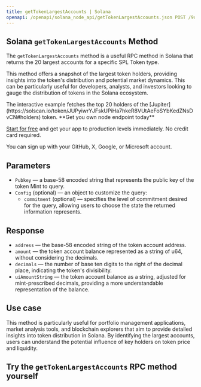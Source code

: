 ---
title: getTokenLargestAccounts | Solana
openapi: /openapi/solana_node_api/getTokenLargestAccounts.json POST /9de47db917d4f69168e3fed02217d15b
---

## Solana `getTokenLargestAccounts` Method

The `getTokenLargestAccounts` method is a useful RPC method in Solana that returns the 20 largest accounts for a specific SPL Token type.

This method offers a snapshot of the largest token holders, providing insights into the token's distribution and potential market dynamics. This can be particularly useful for developers, analysts, and investors looking to gauge the distribution of tokens in the Solana ecosystem.

<Note>
The interactive example fetches the top 20 holders of the [Jupiter](https://solscan.io/token/JUPyiwrYJFskUPiHa7hkeR8VUtAeFoSYbKedZNsDvCN#holders) token.
</Note>

<Check>
**Get you own node endpoint today**

[Start for free](https://console.chainstack.com/) and get your app to production levels immediately. No credit card required.

You can sign up with your GitHub, X, Google, or Microsoft account.
</Check>


## Parameters

* `Pubkey` — a base-58 encoded string that represents the public key of the token Mint to query.
* `Config` (optional) — an object to customize the query:
  + `commitment` (optional) — specifies the level of commitment desired for the query, allowing users to choose the state the returned information represents.

## Response

* `address` — the base-58 encoded string of the token account address.
* `amount` — the token account balance represented as a string of u64, without considering the decimals.
* `decimals` — the number of base ten digits to the right of the decimal place, indicating the token's divisibility.
* `uiAmountString` — the token account balance as a string, adjusted for mint-prescribed decimals, providing a more understandable representation of the balance.

## Use case

This method is particularly useful for portfolio management applications, market analysis tools, and blockchain explorers that aim to provide detailed insights into token distribution in Solana. By identifying the largest accounts, users can understand the potential influence of key holders on token price and liquidity.

## Try the `getTokenLargestAccounts` RPC method yourself